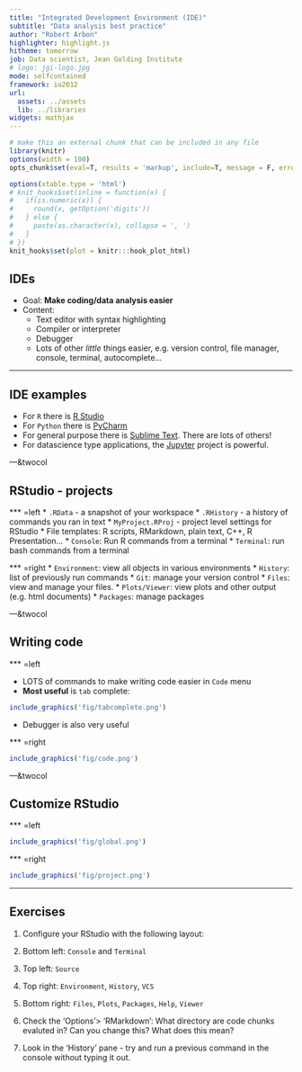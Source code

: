 ```yaml
---
title: "Integrated Development Environment (IDE)"
subtitle: "Data analysis best practice"
author: "Robert Arbon"
highlighter: highlight.js
hitheme: tomorrow
job: Data scientist, Jean Golding Institute
# logo: jgi-logo.jpg
mode: selfcontained
framework: io2012
url:
  assets: ../assets
  lib: ../libraries
widgets: mathjax
---
```


```r
# make this an external chunk that can be included in any file
library(knitr)
options(width = 100)
opts_chunk$set(eval=T, results = 'markup', include=T, message = F, error = F, warning = F, comment = NA, fig.align = 'center', dpi = 100, tidy = F, cache.path = '.cache/', fig.path = 'fig/')

options(xtable.type = 'html')
# knit_hooks$set(inline = function(x) {
#   if(is.numeric(x)) {
#     round(x, getOption('digits'))
#   } else {
#     paste(as.character(x), collapse = ', ')
#   }
# })
knit_hooks$set(plot = knitr:::hook_plot_html)
```

## IDEs

* Goal: **Make coding/data analysis easier**
* Content:
  * Text editor with syntax highlighting
  * Compiler or interpreter
  * Debugger
  * Lots of other *little* things easier, e.g. version control, file manager, console, terminal, autocomplete...

---

## IDE examples

* For `R` there is [R Studio](https://www.rstudio.com/) 
* For `Python` there is [PyCharm](https://www.jetbrains.com/pycharm/)
* For general purpose there is [Sublime Text](https://www.sublimetext.com/). There are lots of others!
* For datascience type applications, the [Jupyter](http://jupyter.org/) project is powerful. 

---&twocol

## RStudio - projects

*** =left
* `.RData` - a snapshot of your workspace
* `.RHistory` - a history of commands you ran in text
* `MyProject.RProj` - project level settings for RStudio
* File templates: R scripts, RMarkdown, plain text, C++, R Presentation...
* `Console`: Run R commands from a terminal
* `Terminal`: run bash commands from a terminal

*** =right
* `Environment`: view all objects in various environments
* `History`: list of previously run commands
* `Git`: manage your version control
* `Files`: view and manage your files. 
* `Plots/Viewer`: view plots and other output (e.g. html documents)
* `Packages`: manage packages

---&twocol

## Writing code

*** =left

* LOTS of commands to make writing code easier in `Code` menu
* **Most useful** is `tab` complete: 

```r
include_graphics('fig/tabcomplete.png')
```

* Debugger is also very useful


*** =right


```r
include_graphics('fig/code.png')
```

---&twocol

## Customize RStudio

*** =left

```r
include_graphics('fig/global.png')
```

*** =right

```r
include_graphics('fig/project.png')
```

---

## Exercises

1. Configure your RStudio with the following layout: 
  1. Bottom left: `Console` and `Terminal`
  2. Top left: `Source`
  3. Top right: `Environment`, `History`, `VCS`
  4. Bottom right: `Files`, `Plots`, `Packages`, `Help`, `Viewer`

2. Check the 'Options'> 'RMarkdown': What directory are code chunks evaluted in?  Can you change this? What does this mean?

3. Look in the 'History' pane - try and run a previous command in the console without typing it out. 
